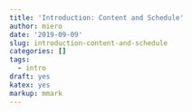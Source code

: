 ```yaml
---
title: 'Introduction: Content and Schedule'
author: miero
date: '2019-09-09'
slug: introduction-content-and-schedule
categories: []
tags:
  - intro
draft: yes
katex: yes
markup: mmark
---
```


